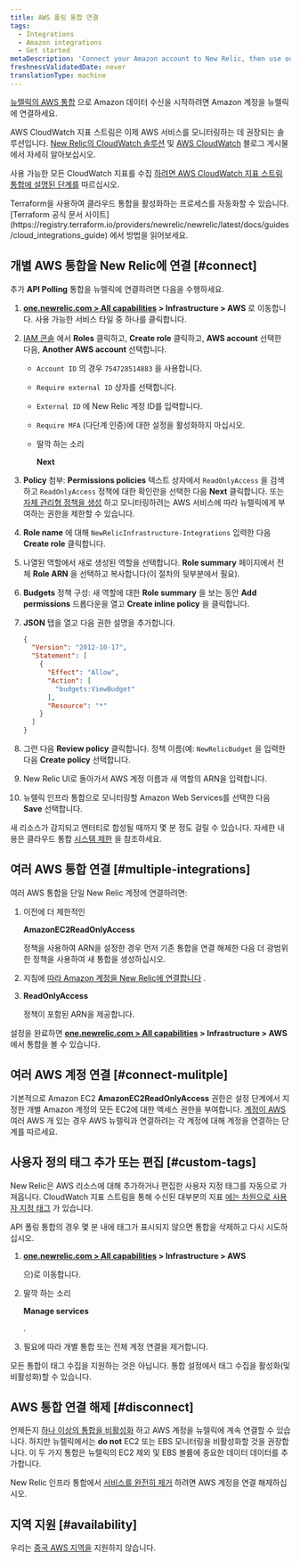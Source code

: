 ```yaml
---
title: AWS 폴링 통합 연결
tags:
  - Integrations
  - Amazon integrations
  - Get started
metaDescription: 'Connect your Amazon account to New Relic, then use our infrastructure monitoring services with your AWS integrations.'
freshnessValidatedDate: never
translationType: machine
---
```


[뉴렐릭의 AWS 통합](/docs/infrastructure/amazon-integrations/getting-started/introduction-aws-integrations) 으로 Amazon 데이터 수신을 시작하려면 Amazon 계정을 뉴렐릭에 연결하세요.

AWS CloudWatch 지표 스트림은 이제 AWS 서비스를 모니터링하는 데 권장되는 솔루션입니다. [New Relic의 CloudWatch 솔루션](https://blog.newrelic.com/product-news/aws-cloudwatch-metric-streams/) 및 [AWS CloudWatch](https://aws.amazon.com/blogs/aws/cloudwatch-metric-streams-send-aws-metrics-to-partners-and-to-your-apps-in-real-time/) 블로그 게시물에서 자세히 알아보십시오.

사용 가능한 모든 CloudWatch 지표를 수집 [하려면 AWS CloudWatch 지표 스트림 통합에 설명된 단계를](/docs/integrations/amazon-integrations/aws-integrations-list/aws-metric-stream/#set-up-metric-stream) 따르십시오.

<Callout variant="tip">
  Terraform을 사용하여 클라우드 통합을 활성화하는 프로세스를 자동화할 수 있습니다. [Terraform 공식 문서 사이트](https://registry.terraform.io/providers/newrelic/newrelic/latest/docs/guides/cloud_integrations_guide) 에서 방법을 읽어보세요.
</Callout>

## 개별 AWS 통합을 New Relic에 연결 [#connect]

추가 <DNT>**API Polling**</DNT> 통합을 뉴렐릭에 연결하려면 다음을 수행하세요.

1. <DNT>**[one.newrelic.com > All capabilities](https://one.newrelic.com/all-capabilities) > Infrastructure > AWS**</DNT> 로 이동합니다. 사용 가능한 서비스 타일 중 하나를 클릭합니다.

2. [IAM 콘솔](https://console.aws.amazon.com/iam/home?#/roles) 에서 <DNT>**Roles**</DNT> 클릭하고, <DNT>**Create role**</DNT> 클릭하고, <DNT>**AWS account**</DNT> 선택한 다음, <DNT>**Another AWS account**</DNT> 선택합니다.

   * `Account ID` 의 경우 `754728514883` 을 사용합니다.

   * `Require external ID` 상자를 선택합니다.

   * `External ID` 에 New Relic 계정 ID를 입력합니다.

   * `Require MFA` (다단계 인증)에 대한 설정을 활성화하지 마십시오.

   * 딸깍 하는 소리

     <DNT>**Next**</DNT>

3. <DNT>**Policy**</DNT> 첨부: <DNT>**Permissions policies**</DNT> 텍스트 상자에서 `ReadOnlyAccess` 을 검색하고 `ReadOnlyAccess` 정책에 대한 확인란을 선택한 다음 <DNT>**Next**</DNT> 클릭합니다. 또는 [자체 관리형 정책을 생성](/docs/integrations/amazon-integrations/getting-started/integrations-managed-policies) 하고 모니터링하려는 AWS 서비스에 따라 뉴렐릭에게 부여하는 권한을 제한할 수 있습니다.

4. <DNT>**Role name**</DNT> 에 대해 `NewRelicInfrastructure-Integrations` 입력한 다음 <DNT>**Create role**</DNT> 클릭합니다.

5. 나열된 역할에서 새로 생성된 역할을 선택합니다. <DNT>**Role summary**</DNT> 페이지에서 전체 <DNT>**Role ARN**</DNT> 을 선택하고 복사합니다(이 절차의 뒷부분에서 필요).

6. <DNT>**Budgets**</DNT> 정책 구성: 새 역할에 대한 <DNT>**Role summary**</DNT> 을 보는 동안 <DNT>**Add permissions**</DNT> 드롭다운을 열고 <DNT>**Create inline policy**</DNT> 을 클릭합니다.

7. <DNT>**JSON**</DNT> 탭을 열고 다음 권한 설명을 추가합니다.

   ```json
   {
     "Version": "2012-10-17",
     "Statement": [
       {
         "Effect": "Allow",
         "Action": [
           "budgets:ViewBudget"
         ],
         "Resource": "*"
       }
     ]
   }
   ```

8. 그런 다음 <DNT>**Review policy**</DNT> 클릭합니다. 정책 이름(예: `NewRelicBudget` 을 입력한 다음 <DNT>**Create policy**</DNT> 선택합니다.

9. New Relic UI로 돌아가서 AWS 계정 이름과 새 역할의 ARN을 입력합니다.

10. 뉴렐릭 인프라 통합으로 모니터링할 Amazon Web Services를 선택한 다음 <DNT>**Save**</DNT> 선택합니다.

새 리소스가 감지되고 엔터티로 합성될 때까지 몇 분 정도 걸릴 수 있습니다. 자세한 내용은 클라우드 통합 [시스템 제한](/docs/data-apis/manage-data/view-system-limits) 을 참조하세요.

## 여러 AWS 통합 연결 [#multiple-integrations]

여러 AWS 통합을 단일 New Relic 계정에 연결하려면:

1. 이전에 더 제한적인

   <DNT>**AmazonEC2ReadOnlyAccess**</DNT>

   정책을 사용하여 ARN을 설정한 경우 먼저 기존 통합을 연결 해제한 다음 더 광범위한 정책을 사용하여 새 통합을 생성하십시오.

2. 지침에 [따라 Amazon 계정을 New Relic에 연결합니다](/docs/infrastructure/new-relic-infrastructure/data-instrumentation/amazon-aws-ec2-integration-infrastructure#connect) .

3. <DNT>**ReadOnlyAccess**</DNT>

   정책이 포함된 ARN을 제공합니다.

설정을 완료하면 <DNT>**[one.newrelic.com > All capabilities](https://one.newrelic.com/all-capabilities) > Infrastructure > AWS**</DNT> 에서 통합을 볼 수 있습니다.

## 여러 AWS 계정 연결 [#connect-mulitple]

기본적으로 Amazon EC2 <DNT>**AmazonEC2ReadOnlyAccess**</DNT> 권한은 설정 단계에서 지정한 개별 Amazon 계정의 모든 EC2에 대한 엑세스 권한을 부여합니다. [계정이 AWS ](#connect)여러 AWS 개 있는 경우 AWS 뉴렐릭과 연결하려는 각 계정에 대해 계정을 연결하는 단계를 따르세요.

## 사용자 정의 태그 추가 또는 편집 [#custom-tags]

New Relic은 AWS 리소스에 대해 추가하거나 편집한 사용자 지정 태그를 자동으로 가져옵니다. CloudWatch 지표 스트림을 통해 수신된 대부분의 지표 [에는 차원으로 사용자 지정 태그](/docs/integrations/amazon-integrations/aws-integrations-list/aws-metric-stream/#tags-collection) 가 있습니다.

API 폴링 통합의 경우 몇 분 내에 태그가 표시되지 않으면 통합을 삭제하고 다시 시도하십시오.

1. <DNT>**[one.newrelic.com > All capabilities](https://one.newrelic.com/all-capabilities) > Infrastructure > AWS**</DNT>

   으)로 이동합니다.

2. 딸깍 하는 소리

   <Icon name="fe-edit-2"/>

   <DNT>**Manage services**</DNT>

   .

3. 필요에 따라 개별 통합 또는 전체 계정 연결을 제거합니다.

모든 통합이 태그 수집을 지원하는 것은 아닙니다. 통합 설정에서 태그 수집을 활성화(및 비활성화)할 수 있습니다.

## AWS 통합 연결 해제 [#disconnect]

언제든지 [하나 이상의 통합을 비활성화](/docs/infrastructure/install-infrastructure-agent/update-or-uninstall/uninstall-infrastructure-integrations/#uninstall-aws) 하고 AWS 계정을 뉴렐릭에 계속 연결할 수 있습니다. 하지만 뉴렐릭에서는 <DNT>**do not**</DNT> EC2 또는 EBS 모니터링을 비활성화할 것을 권장합니다. 이 두 가지 통합은 뉴렐릭의 EC2 제외 및 EBS 볼륨에 중요한 데이터 데이터를 추가합니다.

New Relic 인프라 통합에서 [서비스를 완전히 제거](/docs/infrastructure/new-relic-infrastructure/installation/uninstall-infrastructure-agent#unlink-aws) 하려면 AWS 계정을 연결 해제하십시오.

## 지역 지원 [#availability]

우리는 [중국 AWS 지역을](/docs/integrations/amazon-integrations/troubleshooting/invalid-principal-error-unsupported-aws-regions) 지원하지 않습니다.